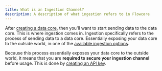 ```yaml
---
title: What is an Ingestion Channel?
description: A description of what ingestion refers to in Flowcore
---
```

After [creating a data core](/guides/3-data-core/2create-data-core), then you'll want to start sending data to the data core. This is where ingestion comes in.
Ingestion specifically refers to the process of sending data to a data core. Essentially exposing your data core to the outside world, in one of the [available ingestion options](/guides/4-ingestion/2ingestion-options).

Because this process essentially exposes your data core to the outside world, it means that you are __required to secure your ingestion channel__ before usage. This is done by [creating an API key](/guides/4-ingestion/3create-an-api-key).


